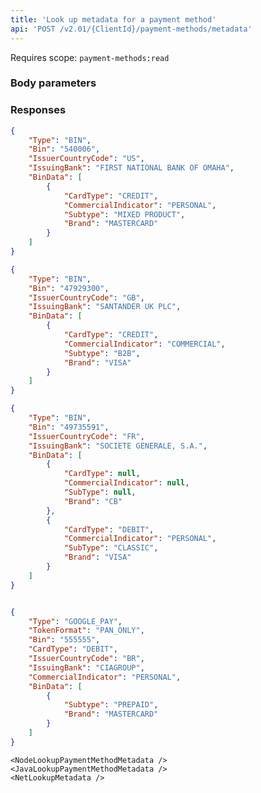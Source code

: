 ```yaml
---
title: 'Look up metadata for a payment method'  
api: 'POST /v2.01/{ClientId}/payment-methods/metadata'  
---
```


Requires scope: `payment-methods:read`

  

### Body parameters  

<Type3 />  

<Bin1 />  

<Token />  

### Responses  

<AccordionGroup><Accordion title="200 - BIN: 6 digits">  

<Type12Response />  

<Bin1Response />

<IssuerCountryCodeResponse />  

<IssuingBankResponse />  

<BinDataResponse />

</Accordion>

<Accordion title="200 - BIN: 8 digits">  

<Type12Response />  

<Bin1Response />  

<IssuerCountryCodeResponse />  

<IssuingBankResponse />  

<BinDataResponse />

</Accordion>

<Accordion title="200 - Co-branded">  

<Type12Response />  

<Bin1Response />  

<IssuerCountryCodeResponse />  

<IssuingBankResponse />  

<BinDataResponse />

</Accordion>

<Accordion title="200 - Google Pay">  

<Type12Response />  

<TokenFormatResponse />  

<Bin1Response />  

<IssuerCountryCodeResponse />  

<IssuingBankResponse />  

<BinDataResponse />

</Accordion>

</AccordionGroup>  

<ResponseExample>  

```json 200 - BIN: 6 digits  
{
    "Type": "BIN",
    "Bin": "540006",
    "IssuerCountryCode": "US",
    "IssuingBank": "FIRST NATIONAL BANK OF OMAHA",
    "BinData": [
        {
            "CardType": "CREDIT",
            "CommercialIndicator": "PERSONAL",
            "Subtype": "MIXED PRODUCT",
            "Brand": "MASTERCARD"
        }
    ]
}  
 ```  

```json 200 - BIN: 8 digits  
{
    "Type": "BIN",
    "Bin": "47929300",
    "IssuerCountryCode": "GB",
    "IssuingBank": "SANTANDER UK PLC",
    "BinData": [
        {
            "CardType": "CREDIT",
            "CommercialIndicator": "COMMERCIAL",
            "Subtype": "B2B",
            "Brand": "VISA"
        }
    ]
}  
 ```

```json 200 - Co-branded
{
    "Type": "BIN",
    "Bin": "49735591",
    "IssuerCountryCode": "FR",
    "IssuingBank": "SOCIETE GENERALE, S.A.",
    "BinData": [
        {
            "CardType": null,
            "CommercialIndicator": null,
            "SubType": null,
            "Brand": "CB"
        },
        {
            "CardType": "DEBIT",
            "CommercialIndicator": "PERSONAL",
            "SubType": "CLASSIC",
            "Brand": "VISA"
        }
    ]
}
```

```json 200 - Google Pay  

{
    "Type": "GOOGLE_PAY",
    "TokenFormat": "PAN_ONLY",
    "Bin": "555555",
    "CardType": "DEBIT",
    "IssuerCountryCode": "BR",
    "IssuingBank": "CIAGROUP",
    "CommercialIndicator": "PERSONAL",
    "BinData": [
        {
            "Subtype": "PREPAID",
            "Brand": "MASTERCARD"
        }
    ]
}  
 ```  

</ResponseExample>

<RequestExample>

    <NodeLookupPaymentMethodMetadata />
    <JavaLookupPaymentMethodMetadata />
    <NetLookupMetadata />

</RequestExample>